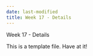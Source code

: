 ```yaml
---
date: last-modified
title: Week 17 - Details
---
```


Week 17 - Details

This is a template file.  Have at it!
